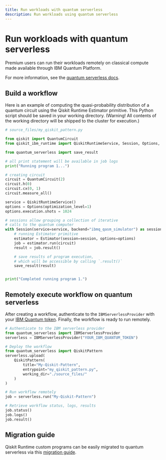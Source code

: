 ```yaml
---
title: Run workloads with quantum serverless
description: Run workloads using quantum serverless
---
```


# Run workloads with quantum serverless

Premium users can run their workloads remotely on classical compute made available through IBM Quantum Platform.

For more information, see the [quantum serverless docs](https://qiskit-extensions.github.io/quantum-serverless/).

## Build a workflow

Here is an example of computing the quasi-probability distribution of a quantum circuit using the Qiskit Runtime Estimator primitive. This Python script should be saved in your working directory. (Warning! All contents of the working directory will be shipped to the cluster for execution.)

```python
# source_files/my_qiskit_pattern.py

from qiskit import QuantumCircuit
from qiskit_ibm_runtime import QiskitRuntimeService, Session, Options, Estimator

from quantum_serverless import save_result

# all print statement will be available in job logs
print("Running program 1...")

# creating circuit
circuit = QuantumCircuit(2)
circuit.h(0)
circuit.cx(0, 1)
circuit.measure_all()

service = QiskitRuntimeService()
options = Options(optimization_level=1)
options.execution.shots = 1024

# sessions allow grouping a collection of iterative
# calls to the quantum computer
with Session(service=service, backend="ibmq_qasm_simulator") as session:
    # running Estimator primitive
    estimator = Estimator(session=session, options=options)
    job = estimator.run(circuit)
    result = job.result()

    # save results of program execution,
    # which will be accessible by calling `.result()`
    save_result(result)


print("Completed running program 1.")
```

## Remotely execute workflow on quantum serverless

After creating a workflow, authenticate to the `IBMServerlessProvider` with your [IBM Quantum token](account-management). Finally, the workflow is ready to run remotely.

```python
# Authenticate to the IBM serverless provider
from quantum_serverless import IBMServerlessProvider
serverless = IBMServerlessProvider("YOUR_IBM_QUANTUM_TOKEN")

# Deploy the workflow
from quantum_serverless import QiskitPattern
serverless.upload(
    QiskitPattern(
        title="My-Qiskit-Pattern",
        entrypoint="my_qiskit_pattern.py",
        working_dir="./source_files/"
    )
)

# Run workflow remotely
job = serverless.run("My-Qiskit-Pattern")

# Retrieve workflow status, logs, results
job.status()
job.logs()
job.result()
```

## Migration guide

Qiskit Runtime custom programs can be easily migrated to quantum serverless via this [migration guide](https://qiskit-extensions.github.io/quantum-serverless/migration/migration_from_qiskit_runtime_programs.html).
